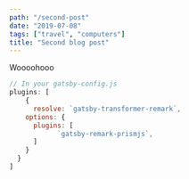 ```yaml
---
path: "/second-post"
date: "2019-07-08"
tags: ["travel", "computers"]
title: "Second blog post"
---
```



Woooohooo
```javascript
// In your gatsby-config.js
plugins: [
    {
      resolve: `gatsby-transformer-remark`,
    options: {
      plugins: [
            `gatsby-remark-prismjs`,
      ]
    }
  }
]
```

<Image imagePath="newzealand2.jpg" /> 